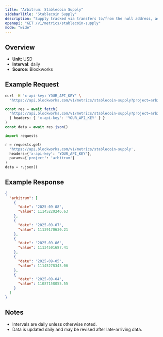 ```yaml
---
title: "Arbitrum: Stablecoin Supply"
sidebarTitle: "Stablecoin Supply"
description: "Supply tracked via transfers to/from the null address, as well as distinct issuance and redemption events for supported stablecoins. Circulating supply remove supply held in bridges, token treasuries, and known mint/burn addresses."
openapi: "GET /v1/metrics/stablecoin-supply"
mode: "wide"
---
```


## Overview

- **Unit:** USD
- **Interval:** daily
- **Source:** Blockworks

## Example Request

<CodeGroup>

```bash cURL
curl -H "x-api-key: YOUR_API_KEY" \
  "https://api.blockworks.com/v1/metrics/stablecoin-supply?project=arbitrum"
```

```typescript TypeScript
const res = await fetch(
  'https://api.blockworks.com/v1/metrics/stablecoin-supply?project=arbitrum',
  { headers: { 'x-api-key': 'YOUR_API_KEY' } }
)
const data = await res.json()
```

```python Python
import requests

r = requests.get(
  'https://api.blockworks.com/v1/metrics/stablecoin-supply',
  headers={'x-api-key': 'YOUR_API_KEY'},
  params={'project': 'arbitrum'}
)
data = r.json()
```

</CodeGroup>

## Example Response

```json
{
  "arbitrum": [
    {
      "date": "2025-09-08",
      "value": 11145220246.63
    },
    {
      "date": "2025-09-07",
      "value": 11139170630.21
    },
    {
      "date": "2025-09-06",
      "value": 11134501687.41
    },
    {
      "date": "2025-09-05",
      "value": 11145278345.06
    },
    {
      "date": "2025-09-04",
      "value": 11087158055.55
    }
  ]
}
```

## Notes
- Intervals are daily unless otherwise noted.
- Data is updated daily and may be revised after late-arriving data.